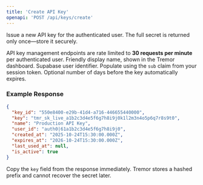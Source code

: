 ```yaml
---
title: 'Create API Key'
openapi: 'POST /api/keys/create'
---
```


Issue a new API key for the authenticated user. The full secret is returned only once—store it securely.

<Info>
API key management endpoints are rate limited to <strong>30 requests per minute</strong> per authenticated user.
</Info>

<ParamField body="name" type="string" required>
  Friendly display name, shown in the Tremor dashboard.
</ParamField>

<ParamField body="user_id" type="string" required>
  Supabase user identifier. Populate using the <code>sub</code> claim from your session token.
</ParamField>

<ParamField body="expires_days" type="integer">
  Optional number of days before the key automatically expires.
</ParamField>

### Example Response

```json
{
  "key_id": "550e8400-e29b-41d4-a716-446655440000",
  "key": "tmr_sk_live_a1b2c3d4e5f6g7h8i9j0k1l2m3n4o5p6q7r8s9t0",
  "name": "Production API Key",
  "user_id": "auth0|61a1b2c3d4e5f6g7h8i9j0",
  "created_at": "2025-10-24T15:30:00.000Z",
  "expires_at": "2026-10-24T15:30:00.000Z",
  "last_used_at": null,
  "is_active": true
}
```

<Warning>
Copy the <code>key</code> field from the response immediately. Tremor stores a hashed prefix and cannot recover the secret later.
</Warning>
